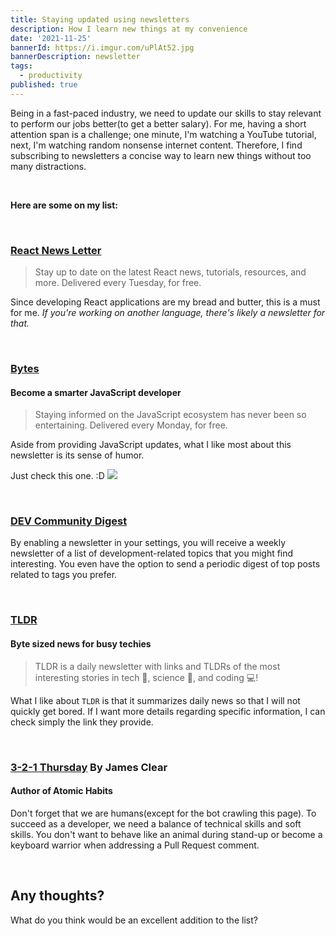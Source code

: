 ```yaml
---
title: Staying updated using newsletters
description: How I learn new things at my convenience
date: '2021-11-25'
bannerId: https://i.imgur.com/uPlAt52.jpg
bannerDescription: newsletter
tags:
  - productivity
published: true 
---
```


Being in a fast-paced industry,  we need to update our skills to stay relevant to perform our jobs better(to get a better salary). For me, having a short attention span is a challenge; one minute, I'm watching a YouTube tutorial, next, I'm watching random nonsense internet content. Therefore, I find subscribing to newsletters a concise way to learn new things without too many distractions.

<br />

**Here are some on my list:**

<br />

### [React News Letter](https://reactnewsletter.com/)
> Stay up to date on the latest React news, tutorials, resources, and more. Delivered every Tuesday, for free.

Since developing React applications are my bread and butter, this is a must for me. _If you're working on another language, there's likely a newsletter for that._

<br />

### [Bytes](https://bytes.dev?x=1095221753)
#### Become a smarter JavaScript developer
> Staying informed on the JavaScript ecosystem has never been so entertaining. Delivered every Monday, for free.

Aside from providing JavaScript updates, what I like most about this newsletter is its sense of humor.

Just check this one. :D
<Img src="https://i.imgur.com/hcacBBm.png" />

<br />

### [DEV Community Digest](https://dev.to/settings/notifications)
By enabling a newsletter in your settings, you will receive a weekly newsletter of a list of development-related topics that you might find interesting. You even have the option to send a periodic digest of top posts related to tags you prefer.

<br />

### [TLDR](https://messaged.com/tldr/)
#### Byte sized news for busy techies
> TLDR is a daily newsletter with links and TLDRs of the most interesting stories in tech 📱, science 🚀, and coding 💻!

What I like about `TLDR` is that it summarizes daily news so that I will not quickly get bored. If I want more details regarding specific information, I can check simply the link they provide.

<br />

### [3-2-1 Thursday](https://jamesclear.com/3-2-1/refer?rh_ref=e281bada) By James Clear
#### Author of Atomic Habits

Don't forget that we are humans(except for the bot crawling this page). To succeed as a developer, we need a balance of technical skills and soft skills. You don't want to behave like an animal during stand-up or become a keyboard warrior when addressing a Pull Request comment.

<br />

## Any thoughts?
What do you think would be an excellent addition to the list?